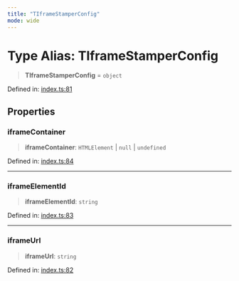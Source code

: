 ```yaml
---
title: "TIframeStamperConfig"
mode: wide
---
```

  
# Type Alias: TIframeStamperConfig

> **TIframeStamperConfig** = `object`

Defined in: [index.ts:81](https://github.com/tkhq/sdk/blob/d88b5e1f9a6cca8e54e61f8a127aa90fcebeaa2e/packages/iframe-stamper/src/index.ts#L81)

## Properties

### iframeContainer

> **iframeContainer**: `HTMLElement` \| `null` \| `undefined`

Defined in: [index.ts:84](https://github.com/tkhq/sdk/blob/d88b5e1f9a6cca8e54e61f8a127aa90fcebeaa2e/packages/iframe-stamper/src/index.ts#L84)

***

### iframeElementId

> **iframeElementId**: `string`

Defined in: [index.ts:83](https://github.com/tkhq/sdk/blob/d88b5e1f9a6cca8e54e61f8a127aa90fcebeaa2e/packages/iframe-stamper/src/index.ts#L83)

***

### iframeUrl

> **iframeUrl**: `string`

Defined in: [index.ts:82](https://github.com/tkhq/sdk/blob/d88b5e1f9a6cca8e54e61f8a127aa90fcebeaa2e/packages/iframe-stamper/src/index.ts#L82)
